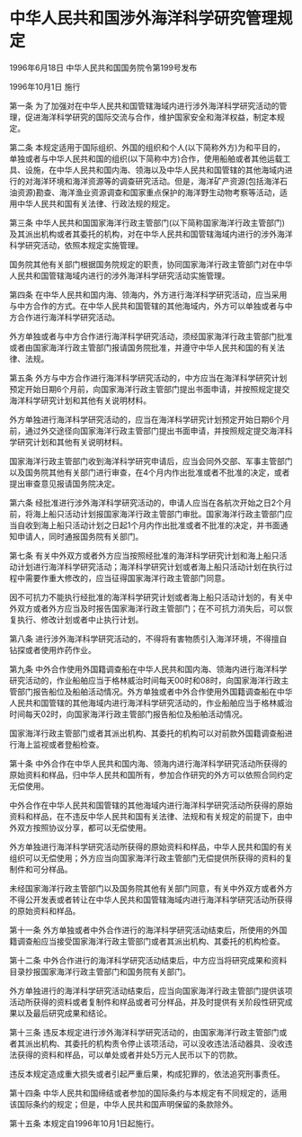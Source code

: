 # 中华人民共和国涉外海洋科学研究管理规定

1996年6月18日 中华人民共和国国务院令第199号发布　

1996年10月1日 施行

  

第一条 为了加强对在中华人民共和国管辖海域内进行涉外海洋科学研究活动的管理，促进海洋科学研究的国际交流与合作，维护国家安全和海洋权益，制定本规定。

第二条 本规定适用于国际组织、外国的组织和个人(以下简称外方)为和平目的，单独或者与中华人民共和国的组织(以下简称中方)合作，使用船舶或者其他运载工具、设施，在中华人民共和国内海、领海以及中华人民共和国管辖的其他海域内进行的对海洋环境和海洋资源等的调查研究活动。但是，海洋矿产资源(包括海洋石油资源)勘查、海洋渔业资源调查和国家重点保护的海洋野生动物考察等活动，适用中华人民共和国有关法律、行政法规的规定。

第三条 中华人民共和国国家海洋行政主管部门(以下简称国家海洋行政主管部门)及其派出机构或者其委托的机构，对在中华人民共和国管辖海域内进行的涉外海洋科学研究活动，依照本规定实施管理。

国务院其他有关部门根据国务院规定的职责，协同国家海洋行政主管部门对在中华人民共和国管辖海域内进行的涉外海洋科学研究活动实施管理。

第四条 在中华人民共和国内海、领海内，外方进行海洋科学研究活动，应当采用与中方合作的方式。在中华人民共和国管辖的其他海域内，外方可以单独或者与中方合作进行海洋科学研究活动。

外方单独或者与中方合作进行海洋科学研究活动，须经国家海洋行政主管部门批准或者由国家海洋行政主管部门报请国务院批准，并遵守中华人民共和国的有关法律、法规。

第五条 外方与中方合作进行海洋科学研究活动的，中方应当在海洋科学研究计划预定开始日期6个月前，向国家海洋行政主管部门提出书面申请，并按照规定提交海洋科学研究计划和其他有关说明材料。

外方单独进行海洋科学研究活动的，应当在海洋科学研究计划预定开始日期6个月前，通过外交途径向国家海洋行政主管部门提出书面申请，并按照规定提交海洋科学研究计划和其他有关说明材料。

国家海洋行政主管部门收到海洋科学研究申请后，应当会同外交部、军事主管部门以及国务院其他有关部门进行审查，在4个月内作出批准或者不批准的决定，或者提出审查意见报请国务院决定。

第六条 经批准进行涉外海洋科学研究活动的，申请人应当在各航次开始之日2个月前，将海上船只活动计划报国家海洋行政主管部门审批。国家海洋行政主管部门应当自收到海上船只活动计划之日起1个月内作出批准或者不批准的决定，并书面通知申请人，同时通报国务院有关部门。

第七条 有关中外双方或者外方应当按照经批准的海洋科学研究计划和海上船只活动计划进行海洋科学研究活动；海洋科学研究计划或者海上船只活动计划在执行过程中需要作重大修改的，应当征得国家海洋行政主管部门同意。

因不可抗力不能执行经批准的海洋科学研究计划或者海上船只活动计划的，有关中外双方或者外方应当及时报告国家海洋行政主管部门；在不可抗力消失后，可以恢复执行、修改计划或者中止执行计划。

第八条 进行涉外海洋科学研究活动的，不得将有害物质引入海洋环境，不得擅自钻探或者使用炸药作业。

第九条 中外合作使用外国籍调查船在中华人民共和国内海、领海内进行海洋科学研究活动的，作业船舶应当于格林威治时间每天00时和08时，向国家海洋行政主管部门报告船位及船舶活动情况。外方单独或者中外合作使用外国籍调查船在中华人民共和国管辖的其他海域内进行海洋科学研究活动的，作业船舶应当于格林威治时间每天02时，向国家海洋行政主管部门报告船位及船舶活动情况。

国家海洋行政主管部门或者其派出机构、其委托的机构可以对前款外国籍调查船进行海上监视或者登船检查。

第十条 中外合作在中华人民共和国内海、领海内进行海洋科学研究活动所获得的原始资料和样品，归中华人民共和国所有，参加合作研究的外方可以依照合同约定无偿使用。

中外合作在中华人民共和国管辖的其他海域内进行海洋科学研究活动所获得的原始资料和样品，在不违反中华人民共和国有关法律、法规和有关规定的前提下，由中外双方按照协议分享，都可以无偿使用。

外方单独进行海洋科学研究活动所获得的原始资料和样品，中华人民共和国的有关组织可以无偿使用；外方应当向国家海洋行政主管部门无偿提供所获得的资料的复制件和可分样品。

未经国家海洋行政主管部门以及国务院其他有关部门同意，有关中外双方或者外方不得公开发表或者转让在中华人民共和国管辖海域内进行海洋科学研究活动所获得的原始资料和样品。

第十一条 外方单独或者中外合作进行的海洋科学研究活动结束后，所使用的外国籍调查船应当接受国家海洋行政主管部门或者其派出机构、其委托的机构检查。

第十二条 中外合作进行的海洋科学研究活动结束后，中方应当将研究成果和资料目录抄报国家海洋行政主管部门和国务院有关部门。

外方单独进行的海洋科学研究活动结束后，应当向国家海洋行政主管部门提供该项活动所获得的资料或者复制件和样品或者可分样品，并及时提供有关阶段性研究成果以及最后研究成果和结论。

第十三条 违反本规定进行涉外海洋科学研究活动的，由国家海洋行政主管部门或者其派出机构、其委托的机构责令停止该项活动，可以没收违法活动器具、没收违法获得的资料和样品，可以单处或者并处5万元人民币以下的罚款。

违反本规定造成重大损失或者引起严重后果，构成犯罪的，依法追究刑事责任。

第十四条 中华人民共和国缔结或者参加的国际条约与本规定有不同规定的，适用该国际条约的规定；但是，中华人民共和国声明保留的条款除外。

第十五条 本规定自1996年10月1日起施行。